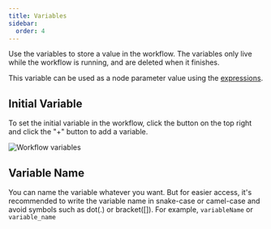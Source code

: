 ```yaml
---
title: Variables
sidebar:
  order: 4
---
```



Use the variables to store a value in the workflow. The variables only live while the workflow is running, and are deleted when it finishes.

This variable can be used as a node parameter value using the [expressions](/workflows/expressions).

## Initial Variable

To set the initial variable in the workflow, click the <VariableIcon className="icon" /> button on the top right and click the "+" button to add a variable.

![Workflow variables](@/assets/images/workflow-variables.png)

## Variable Name

You can name the variable whatever you want. But for easier access, it's recommended to write the variable name in snake-case or camel-case and avoid symbols such as dot(.) or bracket([]). For example, `variableName` or `variable_name`
